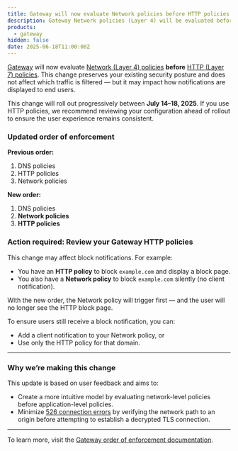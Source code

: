 ```yaml
---
title: Gateway will now evaluate Network policies before HTTP policies from July 14th, 2025
description: Gateway Network policies (Layer 4) will be evaluated before HTTP (Layer 7) policies from July 14th, 2025
products:
  - gateway
hidden: false
date: 2025-06-18T11:00:00Z
---
```

[Gateway](/cloudflare-one/policies/gateway/) will now evaluate [Network (Layer 4) policies](/cloudflare-one/policies/gateway/network-policies/) **before** [HTTP (Layer 7) policies](/cloudflare-one/policies/gateway/http-policies/). This change preserves your existing security posture and does not affect which traffic is filtered — but it may impact how notifications are displayed to end users.

This change will roll out progressively between **July 14–18, 2025**. If you use HTTP policies, we recommend reviewing your configuration ahead of rollout to ensure the user experience remains consistent.

### Updated order of enforcement

**Previous order:**
1. DNS policies  
2. HTTP policies  
3. Network policies  

**New order:**
1. DNS policies  
2. **Network policies**  
3. **HTTP policies**  

### Action required: Review your Gateway HTTP policies

This change may affect block notifications. For example:

- You have an **HTTP policy** to block `example.com` and display a block page.
- You also have a **Network policy** to block `example.com` silently (no client notification).

With the new order, the Network policy will trigger first — and the user will no longer see the HTTP block page.

To ensure users still receive a block notification, you can:
- Add a client notification to your Network policy, or
- Use only the HTTP policy for that domain.

---

### Why we’re making this change

This update is based on user feedback and aims to:

- Create a more intuitive model by evaluating network-level policies before application-level policies.
- Minimize [526 connection errors](/support/troubleshooting/http-status-codes/cloudflare-5xx-errors/error-526/#error-526-in-the-zero-trust-context) by verifying the network path to an origin before attempting to establish a decrypted TLS connection.

---

To learn more, visit the [Gateway order of enforcement documentation](/cloudflare-one/policies/gateway/order-of-enforcement/).
